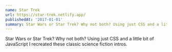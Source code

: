 ```yaml
---
name: Star Trek
url: https://star-trek.netlify.app/
publishedAt: '2017-01-01'
summary: Star Wars or Star Trek? Why not both? Using just CSS and a little bit of JavaScript I recreated these classic science fiction intros.
---
```


Star Wars or Star Trek? Why not both? Using just CSS and a little bit of JavaScript I recreated these classic science fiction intros.
